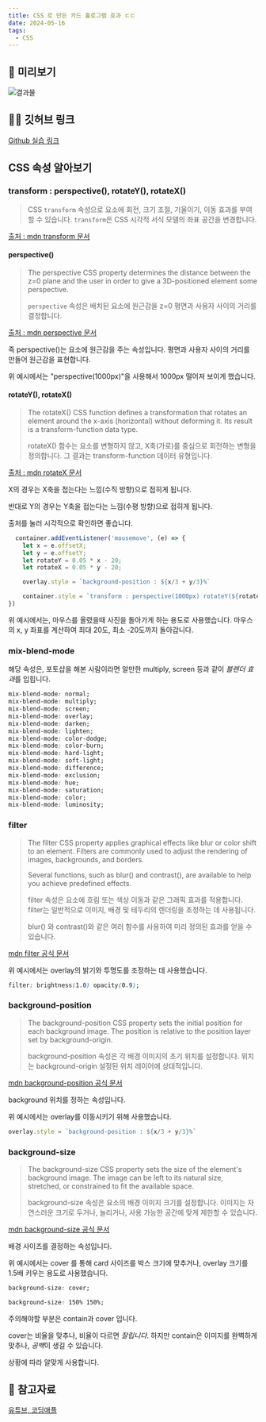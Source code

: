 ```yaml
---
title: CSS 로 만든 카드 홀로그램 효과 ㄷㄷ
date: 2024-05-16
tags:
  - CSS
---
```


## 🐸 미리보기

![결과물](./pepegif.gif)

## 🧑‍💻 깃허브 링크

[Github 실습 링크](https://github.com/stu442/codingapple_cardCSS)

## CSS 속성 알아보기

### transform :  perspective(), rotateY(), rotateX()

> CSS `transform` 속성으로 요소에 회전, 크기 조절, 기울이기, 이동 효과를 부여할 수 있습니다. `transform`은 CSS 시각적 서식 모델의 좌표 공간을 변경합니다.

[출처 : mdn transform 문서](https://developer.mozilla.org/ko/docs/Web/CSS/transform)

#### perspective()

> The perspective CSS property determines the distance between the z=0 plane and the user in order to give a 3D-positioned element some perspective.
> 
>`perspective` 속성은 배치된 요소에 원근감을 z=0 평면과 사용자 사이의 거리를 결정합니다.

[출처 : mdn perspective 문서](https://developer.mozilla.org/en-US/docs/Web/CSS/perspective)

즉 perspective()는 요소에 원근감을 주는 속성입니다.
평면과 사용자 사이의 거리를 만들어 원근감을 표현합니다.

위 예시에서는 "perspective(1000px)"을 사용해서 1000px 떨어져 보이게 했습니다.

#### rotateY(), rotateX()

>The rotateX() CSS function defines a transformation that rotates an element around the x-axis (horizontal) without deforming it. Its result is a transform-function data type.
>
>rotateX() 함수는 요소를 변형하지 않고, X축(가로)를 중심으로 회전하는 변형을 정의합니다. 그 결과는 transform-function 데이터 유형입니다.

[출처 : mdn rotateX 문서](https://developer.mozilla.org/en-US/docs/Web/CSS/transform-function/rotateX)

X의 경우는 X축을 접는다는 느낌(수직 방향)으로 접히게 됩니다.

반대로 Y의 경우는 Y축을 접는다는 느낌(수평 방향)으로 접히게 됩니다.

출처를 눌러 시각적으로 확인하면 좋습니다.

~~~javascript
  container.addEventListener('mousemove', (e) => {
    let x = e.offsetX;
    let y = e.offsetY;
    let rotateY = 0.05 * x - 20;
    let rotateX = 0.05 * y - 20;

	overlay.style = `background-position : ${x/3 + y/3}%`

	container.style = `transform : perspective(1000px) rotateY(${rotateY}deg) rotateX(${rotateX}deg)`;
})
~~~

위 예시에서는, 마우스를 올렸을때 사진을 돌아가게 하는 용도로 사용했습니다.
마우스의 x, y 좌표를 계산하여 최대 20도, 최소 -20도까지 돌아갑니다.

### mix-blend-mode

해당 속성은, 포토샵을 해본 사람이라면 알만한 multiply, screen 등과 같이 *블렌더 효과*를 입힙니다.

```css
mix-blend-mode: normal;
mix-blend-mode: multiply;
mix-blend-mode: screen;
mix-blend-mode: overlay;
mix-blend-mode: darken;
mix-blend-mode: lighten;
mix-blend-mode: color-dodge;
mix-blend-mode: color-burn;
mix-blend-mode: hard-light;
mix-blend-mode: soft-light;
mix-blend-mode: difference;
mix-blend-mode: exclusion;
mix-blend-mode: hue;
mix-blend-mode: saturation;
mix-blend-mode: color;
mix-blend-mode: luminosity;
```

### filter

>The filter CSS property applies graphical effects like blur or color shift to an element. Filters are commonly used to adjust the rendering of images, backgrounds, and borders.
>
>Several functions, such as blur() and contrast(), are available to help you achieve predefined effects.
>
>filter 속성은 요소에 흐림 또는 색상 이동과 같은 그래픽 효과를 적용합니다. filter는 일반적으로 이미지, 배경 및 테두리의 렌더링을 조정하는 데 사용됩니다.
>
>blur() 와 contrast()와 같은 여러 함수를 사용하여 미리 정의된 효과를 얻을 수 있습니다.

[mdn filter 공식 문서](https://developer.mozilla.org/en-US/docs/Web/CSS/filter)

위 예시에서는 overlay의 밝기와 투명도를 조정하는 데 사용했습니다.

~~~css
filter: brightness(1.0) opacity(0.9);
~~~

### background-position

>The background-position CSS property sets the initial position for each background image. The position is relative to the position layer set by background-origin.
>
>background-position 속성은 각 배경 이미지의 초기 위치를 설정합니다. 위치는 background-origin 설정된 위치 레이어에 상대적입니다.

[mdn background-position 공식 문서](https://developer.mozilla.org/en-US/docs/Web/CSS/background-position)

background 위치를 정하는 속성입니다.

위 예시에서는 overlay를 이동시키기 위해 사용했습니다.

~~~javascript
overlay.style = `background-position : ${x/3 + y/3}%`
~~~

### background-size

>The background-size CSS property sets the size of the element's background image. The image can be left to its natural size, stretched, or constrained to fit the available space.
>
>background-size 속성은 요소의 배경 이미지 크기를 설정합니다. 이미지는 자연스러운 크기로 두거나, 늘리거나, 사용 가능한 공간에 맞게 제한할 수 있습니다.

[mdn background-size 공식 문서](https://developer.mozilla.org/en-US/docs/Web/CSS/background-size)

배경 사이즈를 결정하는 속성입니다.

위 예시에서는 cover 를 통해 card 사이즈를 박스 크기에 맞추거나, overlay 크기를 1.5배 키우는 용도로 사용했습니다.

~~~css
background-size: cover;

background-size: 150% 150%;
~~~

주의해야할 부분은 contain과 cover 입니다.

cover는 비율을 맞추나, 비율이 다르면 *잘립니다*. 하지만 contain은 이미지를 완벽하게 맞추나, *공백*이 생길 수 있습니다.

상황에 따라 알맞게 사용합니다.

## 📌 참고자료

[유튜브, 코딩애플](https://www.youtube.com/watch?v=YDCCauu4lIk&t=319s)